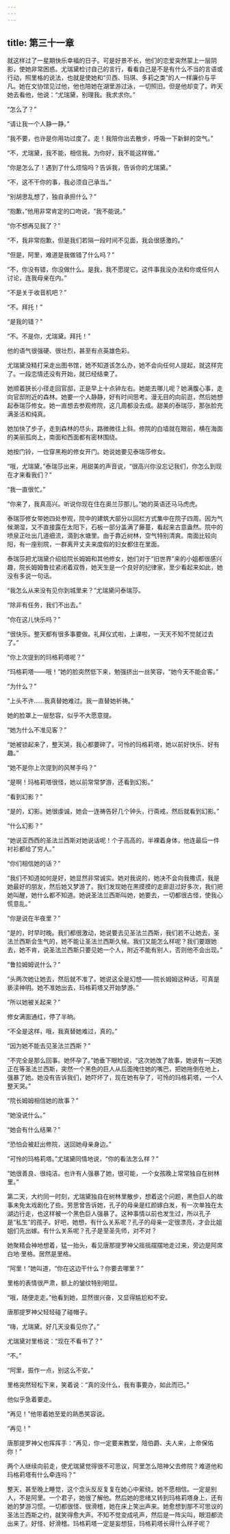 ```yaml
---
---
---
```

title: 第三十一章
---




就这样过了一星期快乐幸福的日子。可是好景不长，他们的恋爱突然蒙上一层阴影，使她非常困惑。尤瑞黛检讨自己的言行，看看自己是不是有什么不当的言语或行动，照里格的说法，也就是使她和“贝西、玛琪、多莉之类”的人一样廉价与平凡。她在文协馆见过他，他也陪她在湖里游过泳，一切照旧。但是他却变了。昨天她去看他，他说：“尤瑞黛，别理我。我求求你。”

“怎么了？”

“请让我一个人静一静。”

“我不要，也许是你用功过度了。走！我陪你出去散步，呼吸一下新鲜的空气。”

“不，尤瑞黛，我不能，相信我。为你好，我不能这样做。”

“你是怎么了！遇到了什么烦恼吗？告诉我，告诉你的尤瑞黛。”

“不，这不干你的事，我必须自己承当。”

“别胡思乱想了，独自承担什么？”

“抱歉，”他用非常肯定的口吻说，“我不能说。”

“你不想再见我了？”

“不，我非常抱歉，但是我们若隔一段时间不见面，我会很感激的。”

“但是，阿里，难道是我做错了什么吗？”

“不，你没有错，你没做什么。是我，我不愿提它。这件事我没办法和你或任何人讨论，连我母亲在内。”

“不是关于收音机吧？”

“不。拜托！”

“是我的错？”

“不。不是你，尤瑞黛。拜托！”

他的语气很强硬、很壮烈，甚至有点英雄色彩。

尤瑞黛没精打采走出图书馆，她不知道该怎么办，她不会向任何人提起，就这样完了。一段恋情还没有开始，就已经结束了。

她顺着狭长小径走回官邸，正是早上十点钟左右。她能去哪儿呢？她满腹心事，走向官邸附近的森林。她要一个人静静，好有时间思考。漫无目的向前逛，然后她想起泰瑞莎修女。她一直想去参观修院，这几周都没去成。甜美的泰瑞莎，那张脸充满圣洁和纯真。

她加快了步子，走到森林的尽头，路微微往上斜。修院的白墙就在眼前，横在海面的美丽孤岗上，南面和西面都有密林围绕。

她按门铃，一位穿黑袍的修女开门。她说她要见泰瑞莎修女。

“哦，尤瑞黛。”泰瑞莎出来，用甜美的声音说，“很高兴你没忘记我们，你怎么到现在才来看我们？”

“我一直很忙。”

“你来了，我真高兴。听说你现在住在奥兰莎那儿。”她的英语还马马虎虎。

泰瑞莎修女带她四处参观，院中的建筑大部分以回栏方式集中在院子四周。因为气候潮湿，又不直接露在太阳下，石板一部分盖满了藤蔓，看起来古意盎然。院中的喷泉正吐出几道细流，滴到水塘里。由于靠近树林，空气特别清爽。南面比较向阳，有一座别院，一群离开丈夫来度假的妇女都住在里面。

泰瑞莎把尤瑞黛介绍给院长姆姆和其他修女，她们对于“旧世界”来的小姐都很感兴趣，院长姆姆鲁拉紧闭着双唇，她天生是一个良好的纪律家，至少看起来如此，她没有多说一句话。

“我怎么从来没有见你到城里来？”尤瑞黛问泰瑞莎。

“除非有任务，我们不出去。”

“你在这儿快乐吗？”

“很快乐。整天都有很多事要做。礼拜仪式啦，上课啦，一天天不知不觉就过去了。”

“你上次提到的玛格莉塔呢？”

“玛格莉塔——哦！”她的脸突然低下来，勉强挤出一丝笑容，“她今天不能会客。”

“为什么？”

“上头不许……我真替她难过。我一直替她祈祷。”

她的脸罩上一层愁容，似乎不大愿意提。

“她为什么不准见客？”

“她被锁起来了，整天哭，我心都要碎了。可怜的玛格莉塔，她以前好快乐、好有趣。”

“她不是你上次提到的风琴手吗？”

“是啊！玛格莉塔很怪，她以前常常梦游，还看到幻影。”

“看到幻影？”

“是的，幻影。她很虔诚，她会一连祷告好几个钟头，行斋戒，然后就看到幻影。”

“什么幻影？”

“她说亚西西的圣法兰西斯对她说话呢！个子高高的，半裸着身体，他连最后一件衬衫都给了穷人。”

“你们相信她的话？”

“我们不知道如何是好，她显然非常诚实。她对我说的，她决不会向我撒谎，我是她最好的朋友，然后她又梦游了。我们发现她在黑摸摸的走廊逛过好多次，我们把她叫醒，她什么都不知道。她说圣法兰西斯叫她，她要去，一切都很古怪，使我心慌意乱。”

“你是说在半夜里？”

“是的，时早时晚。我们都很激动，她说要去见圣法兰西斯，我们若不让她去，圣法兰西斯会生气的，她不能让圣法兰西斯久候。我们又能怎么样呢？我们要跟她去，她不肯，说圣法兰西斯只要见她一个人，附近不能有别人，否则他不会出现。”

“鲁拉姆姆说什么？”

“头两次她让她去，然后就不准了。她说这全是幻想——院长姆姆这种话，可真是亵渎神明。她不准她出去，玛格莉塔又开始梦游。”

“所以她被关起来？”

修女满面通红，停了半晌。

“不全是这样，哦，我真替她难过，真的。”

“因为她不能去见圣法兰西斯？”

“不完全是那么回事。她怀孕了。”她垂下眼睑说，“这次她改了故事，她说有一天她正在等圣法兰西斯，突然一个黑色的巨人从后面掩住她的嘴巴，把她拖倒在地上，强暴了她。她没有告诉我们，她吓坏了，现在她有孕了，可怜的玛格莉塔，一个人整天哭。”

“院长姆姆相信她的故事？”

“她没说什么。”

“她会有什么结果？”

“恐怕会被赶出修院，送回她母亲身边。”

“可怜的玛格莉塔。”尤瑞黛同情地说，“你的看法怎么样？”

“她很善良、很纯洁。也许有人强暴了她，很可能，一个女孩晚上常常独自在树林里。”

第二天，大约同一时刻，尤瑞黛独自在树林里散步，想着这个问题，黑色巨人的故事未免太戏剧化了些。劳思曾告诉她，孔子的母亲是红颜嫁白发，有一次单独在太湖边行走，也这样被一个黑色巨人强暴了。这种事情以前也发生过，所以孔子是“私生”的孩子。好吧，她想，有什么关系呢？孔子的母亲一定很漂亮，才会比姐姐们先出嫁。有什么关系呢？孔子是至圣先师，对不对？

她聚精会神地想着，猛一抬头，看见唐那提罗神父摇摇摆摆地走过来，旁边是阿席白地·里格。居然是里格。

“阿里！”她叫道，“你在这边干什么？你要去哪里？”

里格的表情很严肃，额上的皱纹特别明显。

“哦，随便走走。”他看到她，显然很兴奋，又显得尴尬和不安。

唐那提罗神父轻轻碰了碰帽子。

“嗨，尤瑞黛。好几天没看见你了。”

尤瑞黛对里格说：“现在不看书了？”

“不。”

“阿里，振作一点，别这么不安。”

里格突然轻松下来，笑着说：“真的没什么，我有事要办，如此而已。”

他似乎急着要走。

“再见！”他带着她至爱的熟悉笑容说。

“再见！”

唐那提罗神父也挥挥手：“再见，你一定要来教堂，陪伯爵、夫人来，上帝保佑你！”

两个人继续向前走，使尤瑞黛觉得很不可思议，阿里怎么陪神父去修院？难道他和玛格莉塔有什么牵连吗？”

整天，甚至晚上睡觉，这个念头反反复复在她心中萦绕。她不愿相信。一定是别人，不是阿里。一个君子，她很了解他。然后她的思绪又转到玛格莉塔身上，还有她的梦游习惯。一切都很怪、很滑稽，她在床上笑出声来。她愈想到那不可思议的圣法兰西斯之约，就笑得愈大声。不知不觉变成吼声，然后是一阵尖叫，眼泪都流出来了。好怪、好滑稽。玛格莉塔一定是妄想狂，玛格莉塔长得什么样子呢？